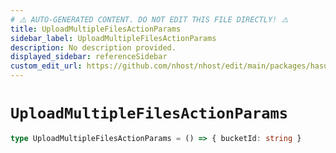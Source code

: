 ```yaml
---
# ⚠️ AUTO-GENERATED CONTENT. DO NOT EDIT THIS FILE DIRECTLY! ⚠️
title: UploadMultipleFilesActionParams
sidebar_label: UploadMultipleFilesActionParams
description: No description provided.
displayed_sidebar: referenceSidebar
custom_edit_url: https://github.com/nhost/nhost/edit/main/packages/hasura-storage-js/src/packages/hasura-storage-js/src/promises/multiple-files-upload.ts#L41
---
```


# `UploadMultipleFilesActionParams`

```ts
type UploadMultipleFilesActionParams = () => { bucketId: string }
```
